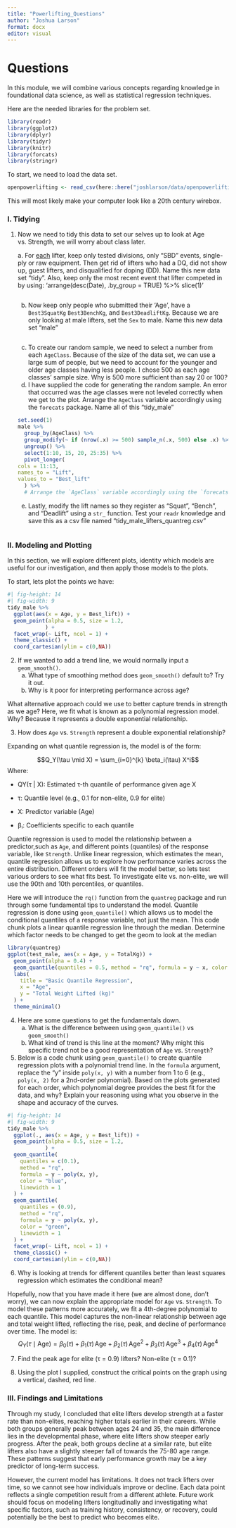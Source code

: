 ```yaml
---
title: "Powerlifting_Questions"
author: "Joshua Larson"
format: docx
editor: visual
---
```


# Questions

In this module, we will combine various concepts regarding knowledge in foundational data science, as well as statistical regression techniques.

Here are the needed libraries for the problem set.

```r
library(readr)
library(ggplot2)
library(dplyr)
library(tidyr)
library(knitr)
library(forcats)
library(stringr)
```

To start, we need to load the data set.

```r
openpowerlifting <- read_csv(here::here("joshlarson/data/openpowerlifting-2025-03-22/openpowerlifting-2025-03-22-c4367451.csv"))
```

This will most likely make your computer look like a 20th century wirebox.

### I. Tidying

1.  Now we need to tidy this data to set our selves up to look at Age vs. Strength, we will worry about class later.

    a\. For [each]{.underline} lifter, keep only tested divisions, only "SBD" events, single-ply or raw equipment. Then get rid of lifters who had a DQ, did not show up, guest lifters, and disqualified for doping (DD). Name this new data set "tidy". Also, keep only the most recent event that lifter competed in by using: 'arrange(desc(Date), .by_group = TRUE) %\>% slice(1)'

    ```r

    ```

    b.  Now keep only people who submitted their 'Age', have a `Best3SquatKg` `Best3BenchKg`, and `Best3DeadliftKg`. Because we are only looking at male lifters, set the `Sex` to male. Name this new data set "male"

    ```r

    ```

    c.  To create our random sample, we need to select a number from each `AgeClass`. Because of the size of the data set, we can use a large sum of people, but we need to account for the younger and older age classes having less people. I chose 500 as each age classes' sample size. Why is 500 more sufficient than say 20 or 100?

    <!-- -->

    d.  I have supplied the code for generating the random sample. An error that occurred was the age classes were not leveled correctly when we get to the plot. Arrange the `AgeClass` variable accordingly using the `forecats` package. Name all of this "tidy_male"

    ```r
    set.seed(1)
    male %>%
      group_by(AgeClass) %>%
      group_modify(~ if (nrow(.x) >= 500) sample_n(.x, 500) else .x) %>%
      ungroup() %>%
      select(1:10, 15, 20, 25:35) %>%
      pivot_longer(
    cols = 11:13,
    names_to = "Lift",
    values_to = "Best_lift"
      ) %>%
      # Arrange the `AgeClass` variable accordingly using the `forecats` package. 
    ```

    e.  Lastly, modify the lift names so they register as "Squat", "Bench", and "Deadlift" using a `str_` function. Test your `readr` knowledge and save this as a csv file named "tidy_male_lifters_quantreg.csv"

    ```r

    ```

### II. Modeling and Plotting

In this section, we will explore different plots, identity which models are useful for our investigation, and then apply those models to the plots.

To start, lets plot the points we have:

```r
#| fig-height: 14
#| fig-width: 9
tidy_male %>%
  ggplot(aes(x = Age, y = Best_lift)) +
  geom_point(alpha = 0.5, size = 1.2,
            ) + 
  facet_wrap(~ Lift, ncol = 1) + 
  theme_classic() + 
  coord_cartesian(ylim = c(0,NA))
```

2.  If we wanted to add a trend line, we would normally input a `geom_smooth()`.
    a.  What type of smoothing method does `geom_smooth()` default to? Try it out.
    b.  Why is it poor for interpreting performance across age?

What alternative approach could we use to better capture trends in strength as we age? Here, we fit what is known as a polynomial regression model. Why? Because it represents a double exponential relationship.

3.  How does `Age` vs. `Strength` represent a double exponential relationship?

Expanding on what quantile regression is, the model is of the form:

$$Q_Y(\tau \mid X) = \sum_{i=0}^{k} \beta_i(\tau) X^i$$ Where:

-   QY(τ \| X): Estimated τ-th quantile of performance given age X

-   τ: Quantile level (e.g., 0.1 for non-elite, 0.9 for elite)

-   X: Predictor variable (Age)

-   βᵢ: Coefficients specific to each quantile

Quantile regression is used to model the relationship between a predictor,such as `Age`, and different points (quantiles) of the response variable, like `Strength`. Unlike linear regression, which estimates the mean, quantile regression allows us to explore how performance varies across the entire distribution. Different orders will fit the model better, so lets test various orders to see what fits best. To investigate elite vs. non-elite, we will use the 90th and 10th percentiles, or quantiles.

Here we will introduce the `rq()` function from the `quantreg` package and run through some fundamental tips to understand the model. Quantile regression is done using `geom_quantile()` which allows us to model the conditional quantiles of a response variable, not just the mean. This code chunk plots a linear quantile regression line through the median. Determine which factor needs to be changed to get the geom to look at the median

```r
library(quantreg)
ggplot(test_male, aes(x = Age, y = TotalKg)) +
  geom_point(alpha = 0.4) +
  geom_quantile(quantiles = 0.5, method = "rq", formula = y ~ x, color = "red", linewidth = 1.2) +
  labs(
    title = "Basic Quantile Regression",
    x = "Age",
    y = "Total Weight Lifted (kg)"
  ) +
  theme_minimal()
```

4.  Here are some questions to get the fundamentals down.
    a.  What is the difference between using `geom_quantile()` vs `geom_smooth()`
    b.  What kind of trend is this line at the moment? Why might this specific trend not be a good representation of `Age` vs. `Strength`?
5.  Below is a code chunk using `geom_quantile()` to create quantile regression plots with a polynomial trend line. In the `formula` argument, replace the "y" inside `poly(x, y)` with a number from 1 to 6 (e.g., `poly(x, 2)` for a 2nd-order polynomial). Based on the plots generated for each order, which polynomial degree provides the best fit for the data, and why? Explain your reasoning using what you observe in the shape and accuracy of the curves.

```r
#| fig-height: 14
#| fig-width: 9
tidy_male %>%
  ggplot(., aes(x = Age, y = Best_lift)) +
  geom_point(alpha = 0.5, size = 1.2,
            ) +
  geom_quantile(
    quantiles = c(0.1),
    method = "rq",
    formula = y ~ poly(x, y),
    color = "blue",
    linewidth = 1
  ) +
  geom_quantile(
    quantiles = (0.9),
    method = "rq",
    formula = y ~ poly(x, y),
    color = "green",
    linewidth = 1
  ) + 
  facet_wrap(~ Lift, ncol = 1) + 
  theme_classic() + 
  coord_cartesian(ylim = c(0,NA))
```

6.  Why is looking at trends for different quantiles better than least squares regression which estimates the conditional mean?

Hopefully, now that you have made it here (we are almost done, don't worry), we can now explain the appropriate model for `Age` vs. `Strength`. To model these patterns more accurately, we fit a 4th-degree polynomial to each quantile. This model captures the non-linear relationship between age and total weight lifted, reflecting the rise, peak, and decline of performance over time. The model is: $$
Q_Y(\tau \mid \text{Age}) = \beta_0(\tau) + \beta_1(\tau)\,\text{Age} + \beta_2(\tau)\,\text{Age}^2 + \beta_3(\tau)\,\text{Age}^3 + \beta_4(\tau)\,\text{Age}^4$$

7.  Find the peak age for elite (τ = 0.9) lifters? Non-elite (τ = 0.1)?

8. Using the plot I supplied, construct the critical points on the graph using a vertical, dashed, red line.


### III. Findings and Limitations
Through my study, I concluded that elite lifters develop strength at a faster rate than non-elites, reaching higher totals earlier in their careers. While both groups generally peak between ages 24 and 35, the main difference lies in the developmental phase, where elite lifters show steeper early progress. After the peak, both groups decline at a similar rate, but elite lifters also have a slightly steeper fall of towards the 75-80 age range. These patterns suggest that early performance growth may be a key predictor of long-term success.

However, the current model has limitations. It does not track lifters over time, so we cannot see how individuals improve or decline. Each data point reflects a single competition result from a different athlete. Future work should focus on modeling lifters longitudinally and investigating what specific factors, such as training history, consistency, or recovery, could potentially be the best to predict who becomes elite.